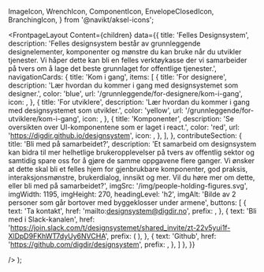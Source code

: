   ImageIcon,
  WrenchIcon,
  ComponentIcon,
  EnvelopeClosedIcon,
  BranchingIcon,
} from '@navikt/aksel-icons';

<Meta
  title='Velkommen'
  description='Velkommen til Felles designsystem. Her vil du finne grunnleggende designelementer og komponenter du kan bruke når du utvikler tjenester'
/>

  <FrontpageLayout
    Content={children}
    data={{
      title: 'Felles Designsystem',
      description:
        'Felles designsystem består av grunnleggende designelementer, komponenter og mønstre du kan bruke når du utvikler tjenester. Vi håper dette kan bli en felles verktøykasse der vi samarbeider på tvers om å lage det beste grunnlaget for offentlige tjenester.',
      navigationCards: {
        title: 'Kom i gang',
        items: [
          {
            title: 'For designere',
            description:
              'Lær hvordan du kommer i gang med designsystemet som designer.',
            color: 'blue',
            url: '/grunnleggende/for-designere/kom-i-gang',
            icon: <ImageIcon fontSize={34} />,
          },
          {
            title: 'For utviklere',
            description:
              'Lær hvordan du kommer i gang med designsystemet som utvikler.',
            color: 'yellow',
            url: '/grunnleggende/for-utviklere/kom-i-gang',
            icon: <WrenchIcon fontSize={36} />,
          },
          {
            title: 'Komponenter',
            description:
              'Se oversikten over UI-komponentene som er laget i react.',
            color: 'red',
            url: 'https://digdir.github.io/designsystem',
            icon: <ComponentIcon fontSize={34} />,
          },
        ],
      },
      contributeSection: {
        title: 'Bli med på samarbeidet?',
        description:
          'Et samarbeid om designsystem kan bidra til mer helhetlige brukeropplevelser på tvers av offentlig sektor og samtidig spare oss for å gjøre de samme oppgavene flere ganger. Vi ønsker at dette skal bli et felles hjem for gjenbrukbare komponenter, god praksis, interaksjonsmønstre, brukerdialog, innsikt og mer. Vil du høre mer om dette, eller bli med på samarbeidet?',
        imgSrc: '/img/people-holding-figures.svg',
        imgWidth: 1195,
        imgHeight: 270,
        headingLevel: 'h2',
        imgAlt: 'Bilde av 2 personer som går bortover med byggeklosser under armene',
        buttons: [
            {
              text: 'Ta kontakt',
              href: 'mailto:designsystem@digdir.no',
              prefix: <EnvelopeClosedIcon fontSize={24} />,
            },
            {
              text: 'Bli med i Slack-kanalen',
              href: 'https://join.slack.com/t/designsystemet/shared_invite/zt-22v5yui1f-XlDpD9FKhWT7dyUy6NVCHA',
              prefix: (<img src='img/slack-logo.png' alt='' />
              ),
            },
            {
              text: 'Github',
              href: 'https://github.com/digdir/designsystem',
              prefix: <BranchingIcon fontSize={24} />,
            },
          ]
      },
    }}

/>
);
